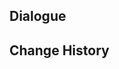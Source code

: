 {{Genius Invokation TCG Stage
|title        = Kuki Shinobu: Serious
|type         = Serious Showdown
|group        = Invitation Board
|character    = Kuki Shinobu
|requirement  = 7
|introduction = "It seems the card player's profession has a lot of room for development. I should get serious."<br>{{color|bp|Special Rule: "Kuki Shinobu" starts with the Talent Card "To Ward Weakness" equipped}}.
|objective_1  = Achieve victory
|reward_1     = Lucky Coin*1000
|lineup       = Kuki Shinobu;Sangonomiya Kokomi;Arataki Itto
|action       = To Ward Weakness;To Ward Weakness;Veteran's Visage;Veteran's Visage;Aquila Favonia;Aquila Favonia;Fortress of Meropide;Fortress of Meropide;Machine Assembly Line;Machine Assembly Line;Crown of Watatsumi;Crown of Watatsumi;Rainbow Macarons;Rainbow Macarons;Xudong;Xudong;Butter Crab;Butter Crab;Matsutake Meat Rolls;Matsutake Meat Rolls;Fish and Chips;Fish and Chips;NRE;NRE;Teyvat Fried Egg;Teyvat Fried Egg;Mushroom Pizza;Mushroom Pizza;Toss-Up;Toss-Up
|reserve      = 
}}

==Dialogue==
{{Transclude|Genius Invokation TCG/Stage/Kuki Shinobu|Serious Showdown}}

==Change History==
{{Change History|4.6}}